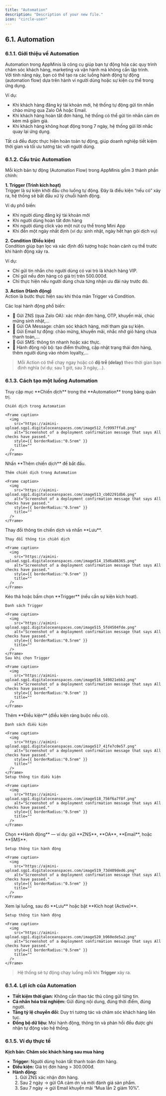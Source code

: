 ```yaml
---
title: "Automation"
description: "Description of your new file."
icon: "circle-user"
---
```


## **6.1. Automation**

### **6.1.1. Giới thiệu về Automation**

Automation trong AppMinis là công cụ giúp bạn tự động hóa các quy trình chăm sóc khách hàng, marketing và vận hành mà không cần lập trình.\
Với tính năng này, bạn có thể tạo ra các luồng hành động tự động (automation flow) dựa trên hành vi người dùng hoặc sự kiện cụ thể trong ứng dụng.

Ví dụ:

- Khi khách hàng đăng ký tài khoản mới, hệ thống tự động gửi tin nhắn chào mừng qua Zalo OA hoặc Email.
- Khi khách hàng hoàn tất đơn hàng, hệ thống có thể gửi tin nhắn cảm ơn kèm mã giảm giá.
- Khi khách hàng không hoạt động trong 7 ngày, hệ thống gửi lời nhắc quay lại ứng dụng.

Tất cả đều được thực hiện hoàn toàn tự động, giúp doanh nghiệp tiết kiệm thời gian và tối ưu tương tác với người dùng.

### **6.1.2. Cấu trúc Automation**

Mỗi kịch bản tự động (Automation Flow) trong AppMinis gồm 3 thành phần chính:

**1. Trigger (Trình kích hoạt)**\
Trigger là sự kiện khởi đầu cho luồng tự động. Đây là điều kiện “nếu có” xảy ra, hệ thống sẽ bắt đầu xử lý chuỗi hành động.

Ví dụ phổ biến:

- Khi người dùng đăng ký tài khoản mới
- Khi người dùng hoàn tất đơn hàng
- Khi người dùng click vào một nút cụ thể trong Mini App
- Khi đến một ngày nhất định (ví dụ: sinh nhật, ngày hết hạn gói dịch vụ)

**2. Condition (Điều kiện)**\
Condition giúp bạn lọc và xác định đối tượng hoặc hoàn cảnh cụ thể trước khi hành động xảy ra.

Ví dụ:

- Chỉ gửi tin nhắn cho người dùng có vai trò là khách hàng VIP.
- Chỉ gửi nếu đơn hàng có giá trị trên 500.000đ.
- Chỉ thực hiện nếu người dùng chưa từng nhận ưu đãi này trước đó.

**3. Action (Hành động)**\
Action là bước thực hiện sau khi thỏa mãn Trigger và Condition.

Các loại hành động phổ biến:

- 📩 Gửi ZNS (qua Zalo OA): xác nhận đơn hàng, OTP, khuyến mãi, chúc mừng sinh nhật,...
- 💬 Gửi OA Message: chăm sóc khách hàng, mời tham gia sự kiện.
- 📧 Gửi Email tự động: chào mừng, khuyến mãi, nhắc nhở giỏ hàng chưa thanh toán,...
- 📱 Gửi SMS: thông tin nhanh hoặc xác thực.
- 🔄 Hành động nội bộ: tạo điểm thưởng, cập nhật trạng thái đơn hàng, thêm người dùng vào nhóm loyalty,...

> Mỗi Action có thể chạy ngay hoặc có **độ trễ (delay)** theo thời gian bạn định nghĩa (ví dụ: sau 1 giờ, sau 3 ngày,...).

### **6.1.3. Cách tạo một luồng Automation**

<Steps>
  <Step title="Truy cập Chiến dịch trong Automation">
    Truy cập mục **Chiến dịch** trong thẻ **Automation** trong bảng quản trị.

    Chiến dịch trong Automation

    <Frame caption>
      <img
        src="https://aimini-upload.sgp1.digitaloceanspaces.com/image512_fc9997ffa8.png"
        alt="Screenshot of a deployment confirmation message that says All checks have passed."
        style={{ borderRadius:"0.5rem" }}
        title=""
      />
    </Frame>
  </Step>
  <Step title="Thêm chiến dịch mới">
    Nhấn **Thêm chiến dịch** để bắt đầu.

    Thêm chiến dịch trong Automation

    <Frame caption>
      <img
        src="https://aimini-upload.sgp1.digitaloceanspaces.com/image513_cb02291db6.png"
        alt="Screenshot of a deployment confirmation message that says All checks have passed."
        style={{ borderRadius:"0.5rem" }}
        title=""
      />
    </Frame>
  </Step>
  <Step title="Thiết lập thông tin chiến dịch">
    Thay đổi thông tin chiến dịch và nhấn **Lưu**.

    Thay đổi thông tin chiến dịch

    <Frame caption>
      <img
        src="https://aimini-upload.sgp1.digitaloceanspaces.com/image514_15d6a86365.png"
        alt="Screenshot of a deployment confirmation message that says All checks have passed."
        style={{ borderRadius:"0.5rem" }}
        title=""
      />
    </Frame>
  </Step>
  <Step title="Chọn Trigger (nếu cần)">
    Kéo thả hoặc bấm chọn **Trigger** (nếu cần sự kiện kích hoạt).

    Danh sách Trigger

    <Frame caption>
      <img
        src="https://aimini-upload.sgp1.digitaloceanspaces.com/image515_5fd4504fde.png"
        alt="Screenshot of a deployment confirmation message that says All checks have passed."
        style={{ borderRadius:"0.5rem" }}
        title=""
      />
    </Frame>
    Sau khi chọn Trigger

    <Frame caption>
      <img
        src="https://aimini-upload.sgp1.digitaloceanspaces.com/image516_549821ebb2.png"
        alt="Screenshot of a deployment confirmation message that says All checks have passed."
        style={{ borderRadius:"0.5rem" }}
        title=""
      />
    </Frame>
  </Step>
  <Step title="Thêm Điều kiện (nếu có)">
    Thêm **Điều kiện** (điều kiện ràng buộc nếu có).

    Danh sách điều kiện

    <Frame caption>
      <img
        src="https://aimini-upload.sgp1.digitaloceanspaces.com/image517_41fe7c0e57.png"
        alt="Screenshot of a deployment confirmation message that says All checks have passed."
        style={{ borderRadius:"0.5rem" }}
        title=""
      />
    </Frame>
    Setup thông tin điều kiện

    <Frame caption>
      <img
        src="https://aimini-upload.sgp1.digitaloceanspaces.com/image518_756f6a7f8f.png"
        alt="Screenshot of a deployment confirmation message that says All checks have passed."
        style={{ borderRadius:"0.5rem" }}
        title=""
      />
    </Frame>
  </Step>
  <Step title="Chọn Hành động (bắt buộc)">
    Chọn **Hành động** — ví dụ: gửi **ZNS**, **OA**, **Email**, hoặc **SMS**.

    Setup thông tin hành động

    <Frame caption>
      <img
        src="https://aimini-upload.sgp1.digitaloceanspaces.com/image519_73d409ded6.png"
        alt="Screenshot of a deployment confirmation message that says All checks have passed."
        style={{ borderRadius:"0.5rem" }}
        title=""
      />
    </Frame>
  </Step>
  <Step title="Xem lại & Kích hoạt">
    Xem lại luồng, sau đó **Lưu** hoặc bật **Kích hoạt (Active)**.

    Setup thông tin hành động

    <Frame caption>
      <img
        src="https://aimini-upload.sgp1.digitaloceanspaces.com/image520_b960ede5a2.png"
        alt="Screenshot of a deployment confirmation message that says All checks have passed."
        style={{ borderRadius:"0.5rem" }}
        title=""
      />
    </Frame>
  </Step>
</Steps>

> Hệ thống sẽ tự động chạy luồng mỗi khi **Trigger** xảy ra.

### **6.1.4. Lợi ích của Automation**

- **Tiết kiệm thời gian:** Không cần thao tác thủ công gửi từng tin.
- **Cá nhân hóa trải nghiệm:** Gửi đúng nội dung, đúng thời điểm, đúng người.
- **Tăng tỷ lệ chuyển đổi:** Duy trì tương tác và chăm sóc khách hàng liên tục.
- **Đồng bộ dữ liệu:** Mọi hành động, thông tin và phản hồi đều được ghi nhận tự động vào hệ thống.

### **6.1.5. Ví dụ thực tế**

**Kịch bản: Chăm sóc khách hàng sau mua hàng**

- **Trigger:** Người dùng hoàn tất thanh toán đơn hàng.
- **Điều kiện:** Giá trị đơn hàng \> 300.000đ.
- **Hành động:**
  1. Gửi ZNS xác nhận đơn hàng.
  2. Sau 2 ngày → gửi OA cảm ơn và mời đánh giá sản phẩm.
  3. Sau 7 ngày → gửi Email khuyến mãi “Mua lần 2 giảm 10%”.